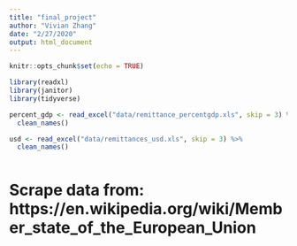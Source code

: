```yaml
---
title: "final_project"
author: "Vivian Zhang"
date: "2/27/2020"
output: html_document
---
```


```r
knitr::opts_chunk$set(echo = TRUE)

library(readxl)
library(janitor)
library(tidyverse)

```

```r
percent_gdp <- read_excel("data/remittance_percentgdp.xls", skip = 3) %>%
  clean_names()

usd <- read_excel("data/remittances_usd.xls", skip = 3) %>%
  clean_names()
```

```r

```


# Scrape data from: https://en.wikipedia.org/wiki/Member_state_of_the_European_Union